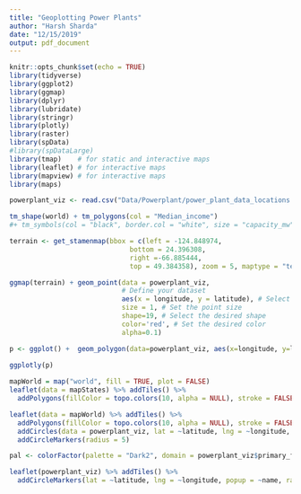 ```yaml
---
title: "Geoplotting Power Plants"
author: "Harsh Sharda"
date: "12/15/2019"
output: pdf_document
---
```


```r
knitr::opts_chunk$set(echo = TRUE)
library(tidyverse)
library(ggplot2)
library(ggmap)
library(dplyr)
library(lubridate)
library(stringr)
library(plotly)
library(raster)
library(spData)
#library(spDataLarge)
library(tmap)    # for static and interactive maps
library(leaflet) # for interactive maps
library(mapview) # for interactive maps
library(maps)
```


```r
powerplant_viz <- read.csv("Data/Powerplant/power_plant_data_locations.csv")
```

```r
tm_shape(world) + tm_polygons(col = "Median_income")
#+ tm_symbols(col = "black", border.col = "white", size = "capacity_mw")
```

```r
terrain <- get_stamenmap(bbox = c(left = -124.848974, 
                              bottom = 24.396308, 
                              right =-66.885444, 
                              top = 49.384358), zoom = 5, maptype = "terrain")
```

```r
ggmap(terrain) + geom_point(data = powerplant_viz,
                            # Define your dataset
                            aes(x = longitude, y = latitude), # Select the latitude and longitude columns
                            size = 1, # Set the point size
                            shape=19, # Select the desired shape
                            color='red', # Set the desired color
                            alpha=0.1)
```

```r
p <- ggplot() +  geom_polygon(data=powerplant_viz, aes(x=longitude, y=latitude),  color="white", lwd = .25)
 
ggplotly(p)
```

```r
mapWorld = map("world", fill = TRUE, plot = FALSE)
leaflet(data = mapStates) %>% addTiles() %>%
  addPolygons(fillColor = topo.colors(10, alpha = NULL), stroke = FALSE)
```

```r
leaflet(data = mapWorld) %>% addTiles() %>%
  addPolygons(fillColor = topo.colors(10, alpha = NULL), stroke = FALSE) %>%
  addCircles(data = powerplant_viz, lat = ~latitude, lng = ~longitude, popup = ~name) %>%
  addCircleMarkers(radius = 5)
```

```r
pal <- colorFactor(palette = "Dark2", domain = powerplant_viz$primary_fuel)

leaflet(powerplant_viz) %>% addTiles() %>%
  addCircleMarkers(lat = ~latitude, lng = ~longitude, popup = ~name, radius = ~0.0000001,color = ~pal(primary_fuel), fillOpacity = 0.8)
```
